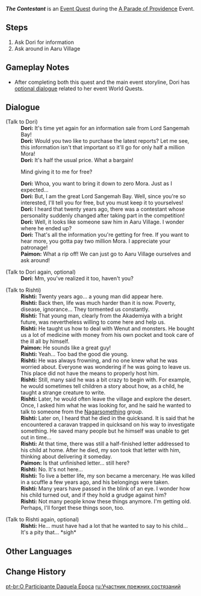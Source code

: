{{Quest Infobox
|id            = 73522; 73523
|image         = Event Quest That Incident From Twenty Years Ago.png
|type          = World
|event_name    = A Parade of Providence
|requirement   = Complete [[Suspicions Aroused]]
|characters    = Dori; Paimon; Rishti; Traveler
|startLocation = [[Sumeru City]], [[Sumeru]]
|region        = Sumeru
|area          = Avidya Forest
|subarea       = Sumeru City
|prev          = Sachin's Article
|next          = 
|rewards       = Mora*10,000;Adventurer's Experience*4
}}
'''''The Contestant''''' is an [[Event Quest]] during the [[A Parade of Providence]] Event.

==Steps==
# Ask Dori for information
# Ask around in Aaru Village

==Gameplay Notes==
* After completing both this quest and the main event storyline, Dori has [[The Arc of Intellect#Dori|optional dialogue]] related to her event World Quests.

==Dialogue==
{{Quest Description|You meet Dori again. Ask her if she knows something else...}}
{{Dialogue Start}}
;(Talk to Dori)
:'''Dori:''' It's time yet again for an information sale from Lord Sangemah Bay!
:'''Dori:''' Would you two like to purchase the latest reports? Let me see, this information isn't that important so it'll go for only half a million Mora!
:'''Dori:''' It's half the usual price. What a bargain!
:{{DIcon}} Mind giving it to me for free?
:'''Dori:''' Whoa, you want to bring it down to zero Mora. Just as I expected...
:'''Dori:''' But, I am the great Lord Sangemah Bay. Well, since you're so interested, I'll tell you for free, but you must keep it to yourselves!
:'''Dori:''' I heard that twenty years ago, there was a contestant whose personality suddenly changed after taking part in the competition!
:'''Dori:''' Well, it looks like someone saw him in Aaru Village. I wonder where he ended up?
:'''Dori:''' That's all the information you're getting for free. If you want to hear more, you gotta pay two million Mora. I appreciate your patronage!
:'''Paimon:''' What a rip off! We can just go to Aaru Village ourselves and ask around!

;(Talk to Dori again, optional)
:'''Dori:''' Mm, you've realized it too, haven't you?
{{Dialogue End}}
{{Quest Description|update|It looks like someone in Aaru Village saw the mysterious contestant twenty years ago...}}
{{Dialogue Start}}
;(Talk to Rishti)
:'''Rishti:''' Twenty years ago... a young man did appear here.
:'''Rishti:''' Back then, life was much harder than it is now. Poverty, disease, ignorance... They tormented us constantly.
:'''Rishti:''' That young man, clearly from the Akademiya with a bright future, was nevertheless willing to come here and help us.
:'''Rishti:''' He taught us how to deal with Wenut and monsters. He bought us a lot of medicine with money from his own pocket and took care of the ill all by himself.
:'''Paimon:''' He sounds like a great guy!
:'''Rishti:''' Yeah... Too bad the good die young.
:'''Rishti:''' He was always frowning, and no one knew what he was worried about. Everyone was wondering if he was going to leave us. This place did not have the means to properly host him.
:'''Rishti:''' Still, many said he was a bit crazy to begin with. For example, he would sometimes tell children a story about how, as a child, he taught a strange creature to write.
:'''Rishti:''' Later, he would often leave the village and explore the desert. Once, I asked him what he was looking for, and he said he wanted to talk to someone from the [[Nagarjunites|Nagarsomething]] group.
:'''Rishti:''' Later on, I heard that he died in the quicksand. It is said that he encountered a caravan trapped in quicksand on his way to investigate something. He saved many people but he himself was unable to get out in time...
:'''Rishti:''' At that time, there was still a half-finished letter addressed to his child at home. After he died, my son took that letter with him, thinking about delivering it someday.
:'''Paimon:''' Is that unfinished letter... still here?
:'''Rishti:''' No. It's not here...
:'''Rishti:''' To live a better life, my son became a mercenary. He was killed in a scuffle a few years ago, and his belongings were taken.
:'''Rishti:''' Many years have passed in the blink of an eye. I wonder how his child turned out, and if they hold a grudge against him?
:'''Rishti:''' Not many people know these things anymore. I'm getting old. Perhaps, I'll forget these things soon, too.

;(Talk to Rishti again, optional)
:'''Rishti:''' He... must have had a lot that he wanted to say to his child... It's a pity that... *sigh*
{{Dialogue End}}

==Other Languages==
{{Other Languages
|en        = The Contestant
|zhs       = 「当初那位参赛者」
|zhs_rm    = "Dāngchū Nà Wèi Cānsài-zhě"
|zht       = 「當初那位參賽者」
|zht_rm    = "Dāngchū Nà Wèi Cānsài-zhě"
|zh_tl     = "The Contestant at That Time"
|ja        = 「あの時の参加者」
|ja_rm     = "Ano Toki no Sankasha"
|ja_tl     = "The Contestant at That Time"
|ko        = 「그때 그 참가자」
|ko_tl     = "The Contestant at That Time"
|es        = El participante
|es_tl     = The Participant
|fr        = Le concurrent
|fr_tl     = The Opponent
|ru        = Участник прежних состязаний
|ru_tl     = Participant of Previous Contests
|th        = "ผู้เข้าชิงคนนั้นเมื่อปีนั้น"
|th_rm     = 
|th_tl     = 
|vi        = "Tuyển Thủ Năm Đó"
|vi_tl     = 
|de        = „Der Teilnehmer“
|de_tl     = "The Participant"
|id        = Kontestan Waktu Itu
|id_tl     = Contestant At That Time
|pt        = O Participante Daquela Época
|pt_tl     = 
|tr        = Yarışmacı
|tr_tl     = 
|it        = Il concorrente
|it_tl     = 
}}

==Change History==
{{Change History|3.6}}

[[pt-br:O Participante Daquela Época]]
[[ru:Участник прежних состязаний]]